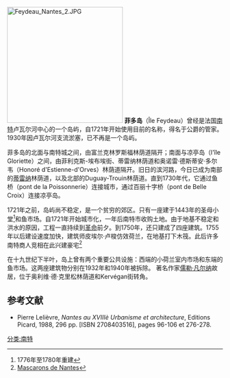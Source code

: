 [[Image:Feydeau_Nantes_2.JPG|270px]]
'''菲多岛'''（Île Feydeau）曾经是法国[[南特|南特]]卢瓦尔河中心的一个岛屿，自1721年开始使用目前的名称，得名于公爵的管家。1930年因卢瓦尔河支流淤塞，已不再是一个岛屿。

菲多岛的北面与南特城之间，由富兰克林罗斯福林荫道隔开；南面与凉亭岛（l'île Gloriette）之间，由菲利克斯-埃布埃街、蒂雷纳林荫道和奥诺雷·德斯蒂安·多尔韦（Honoré d'Estienne-d'Orves）林荫道隔开。旧日的滨河路，今日已成为南部的[[蒂雷纳子爵|蒂雷纳]]林荫道，以及北部的Duguay-Trouin林荫道。直到1730年代，它通过鱼桥（pont de la Poissonnerie）连接城市，通过百丽十字桥（pont de Belle Croix）连接凉亭岛。

1721年之前，岛屿尚不稳定，是一个贫穷的郊区。只有一座建于1443年的圣母小堂<ref>1776年至1780年重建</ref>和鱼市场。自1721年开始城市化，一年后南特市收购土地。由于地基不稳定和洪水的原因，工程一直持续到[[法国大革命|革命]]前夕。到1750年，还只建成了四座建筑。1755年以后建设速度加快，建筑师皮埃尔·卢梭仿效荷兰，在地基打下木筏。此后许多南特商人竞相在此兴建豪宅<ref>[http://www.nantes.fr/?id=1363 Mascarons de Nantes]</ref>

在十九世纪下半叶，岛上曾有两个重要公共设施：西端的小荷兰室内市场和东端的鱼市场。这两座建筑物分别在1932年和1940年被拆除。
著名作家[[儒勒·凡尔纳|儒勒·凡尔纳]]故居，位于奥利维·德·克里松林荫道和Kervégan街转角。

== 参考文献 ==
*Pierre Lelièvre, ''Nantes au XVIIIè  Urbanisme et architecture'', Editions Picard, 1988, 296 pp. [ISBN 2708403516], pages 96-106 et 276-278.
<references />

[[分类:南特|分类:南特]]